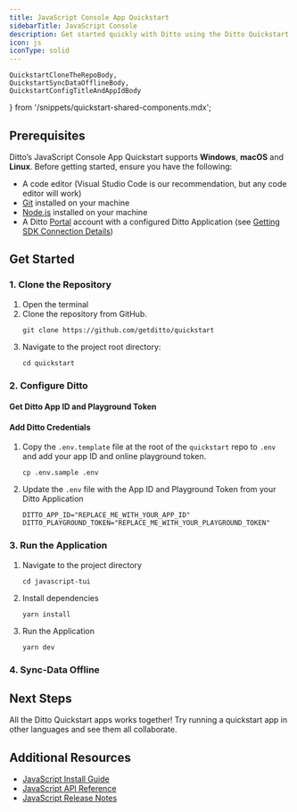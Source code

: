 ```yaml
---
title: JavaScript Console App Quickstart
sidebarTitle: JavaScript Console
description: Get started quickly with Ditto using the Ditto Quickstart Applications
icon: js
iconType: solid
---
```


    QuickstartCloneTheRepoBody,
    QuickstartSyncDataOfflineBody,
    QuickstartConfigTitleAndAppIdBody
} from '/snippets/quickstart-shared-components.mdx';

## Prerequisites

Ditto’s JavaScript Console App Quickstart supports **Windows**, **macOS** and **Linux**. Before getting started, ensure you have the following:
- A code editor (Visual Studio Code is our recommendation, but any code editor will work)
- [Git](https://git-scm.com/) installed on your machine
- [Node.js](https://nodejs.org/en/download) installed on your machine
- A Ditto [Portal](https://portal.ditto.live) account with a configured Ditto Application (see [Getting SDK Connection Details](/cloud/portal/getting-sdk-connection-details))

## Get Started

### 1. Clone the Repository

1. Open the terminal
2. Clone the repository from GitHub.
    ```script
    git clone https://github.com/getditto/quickstart
    ```
3. Navigate to the project root directory:
    ```script
    cd quickstart
    ```

### 2. Configure Ditto

#### Get Ditto App ID and Playground Token
<QuickstartConfigTitleAndAppIdBody />

#### Add Ditto Credentials

1. Copy the `.env.template` file at the root of the `quickstart` repo to `.env` and add your app ID and online playground token.
    ```shell
    cp .env.sample .env
    ```
2. Update the `.env` file with the App ID and Playground Token from your Ditto Application
    ```shell
    DITTO_APP_ID="REPLACE_ME_WITH_YOUR_APP_ID"
    DITTO_PLAYGROUND_TOKEN="REPLACE_ME_WITH_YOUR_PLAYGROUND_TOKEN"
    ```

### 3. Run the Application

1. Navigate to the project directory
    ```shell
    cd javascript-tui
    ```
2. Install dependencies
    ```shell
    yarn install
    ```
3. Run the Application
    ```shell
    yarn dev
    ```

### 4. Sync-Data Offline

<QuickstartSyncDataOfflineBody/>

## Next Steps

All the Ditto Quickstart apps works together! Try running a quickstart app in other languages and see them all collaborate.

## Additional Resources

- [JavaScript Install Guide](/sdk/latest/install-guides/js)
- <a href={js_4_9_api_link}>JavaScript API Reference</a>
- [JavaScript Release Notes](/sdk/latest/release-notes/js)

